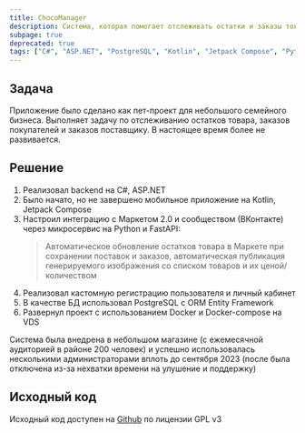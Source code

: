```yaml
---
title: ChocoManager
description: Cистема, которая помогает отслеживать остатки и заказы товара в магазине и интегрируется с Маркетом ВКонтакте
subpage: true
deprecated: true
tags: ["C#", "ASP.NET", "PostgreSQL", "Kotlin", "Jetpack Compose", "Python", "FastAPI", "VK API"]
---
```


## Задача

Приложение было сделано как пет-проект для небольшого семейного бизнеса. Выполняет задачу по отслеживанию остатков товара, заказов покупателей и заказов поставщику. В настоящее время более не развивается.

## Решение

1. Реализовал backend на C#, ASP.NET
2. Было начато, но не завершено мобильное приложение на Kotlin, Jetpack Compose
3. Настроил интеграцию с Маркетом 2.0 и сообществом (ВКонтакте) через микросервис на Python и FastAPI:
    > Автоматическое обновление остатков товара в Маркете при сохранении поставок и заказов, автоматическая публикация генерируемого изображения со списком товаров и их ценой/количеством
4. Реализовал кастомную регистрацию пользователя и личный кабинет
5. В качестве БД использовал PostgreSQL с ORM Entity Framework
6. Развернул проект с использованием Docker и Docker-compose на VDS

Система была внедрена в небольшом магазине (с ежемесячной аудиторией в районе 200 человек) и успешно использовалась несколькими администраторами вплоть до сентября 2023 (после была отключена из-за нехватки времени на улушение и поддержку)

## Исходный код

Исходный код доступен на [Github](https://github.com/choco-manager) по лицензии GPL v3